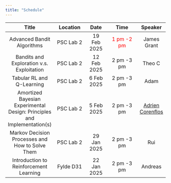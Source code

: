 ```yaml
---
title: "Schedule"
---
```

<!--| History of RL      | PSC Lab 2  | 12 March 2025 |   2-3 pm   |  David Leslie    |
| Policy-Based RL      | PSC Lab 2  | 5 March 2025 |   2-3 pm   |  Jack    |
| ?      | PSC Lab 2  | 26 Feb 2025 |   2-3 pm   |  ?    |
-->

| Title | Location | Date | Time | Speaker |
|:--------:|:-----:|:---:|:------:|:-:|
| Advanced Bandit Algorithms      | PSC Lab 2  | 19 Feb 2025 |    <span style="color:Red">1 pm -2 pm</span>   |  James Grant    |
| Bandits and Exploration v.s. Exploitation      | PSC Lab 2  | 12 Feb 2025 |   2 pm -3 pm   |  Theo C    |
| Tabular RL and Q-Learning      | PSC Lab 2  | 6 Feb 2025 |   2 pm -3 pm  |  Adam    |
| Amortized Bayesian Experimental Design: Principles and Implementation(s)      | PSC Lab 2  | 5 Feb 2025 |   2 pm -3 pm   |  [Adrien Corenflos](https://adriencorenflos.github.io/)     |
| Markov Decision Processes and How to Solve Them      | PSC Lab 2  | 29 Jan 2025 |   2 pm -3 pm |  Rui     |
| Introduction to Reinforcement Learning      | Fylde D31  | 22 Jan 2025 |  2 pm -3 pm   |   Andreas    |

